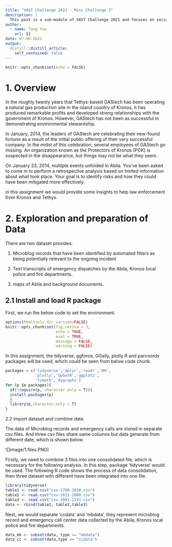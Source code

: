 ```yaml
---
title: "VAST Challenge 2021 - Mini Challenge 3"
description: |
  This post is a sub-module of VAST Challenge 2021 and focuses on social media and text analysis. 
author:
  - name: Tang Yue
    url: {}
date: 07-09-2021
output:
  distill::distill_article:
    self_contained: false
---
```



```r
knitr::opts_chunk$set(echo = FALSE)
```

# 1. Overview

In the roughly twenty years that Tethys-based GAStech has been operating a natural gas production site in the island country of Kronos, it has produced remarkable profits and developed strong relationships with the government of Kronos. However, GAStech has not been as successful in demonstrating environmental stewardship.

In January, 2014, the leaders of GAStech are celebrating their new-found fortune as a result of the initial public offering of their very successful company. In the midst of this celebration, several employees of GAStech go missing. An organization known as the Protectors of Kronos (POK) is suspected in the disappearance, but things may not be what they seem.


On January 23, 2014, multiple events unfolded in Abila. You’ve been asked to come in to perform a retrospective analysis based on limited information about what took place. Your goal is to identify risks and how they could have been mitigated more effectively.

in this assignment we would provide some insights to help law enforcement from Kronos and Tethys.


# 2. Exploration and preparation of Data

There are two dataset provides:

(1) Microblog records that have been identified by automated filters as being potentially relevant to the ongoing incident

(2) Text transcripts of emergency dispatches by the Abila, Kronos local police and fire departments.

(3) maps of Abila and background documents.


## 2.1 Install and load R package

First, we run the below code to set the environment.

```r
options(htmltools.dir.version=FALSE)
knitr::opts_chunk$set(fig.retina = 3,
                      echo = TRUE,
                      eval = TRUE,
                      message = FALSE,
                      warning = FALSE)
```


In this assignment, the tidyverse, ggforce, GGally, plotly R and parcoords packages will be used, which could be seen from below code chunk.


```r
packages = c('tidyverse','dplyr','readr','HH',
             'plotly','UpSetR','ggplot2',
             'timetk','dygraphs')
for (p in packages){
  if(!require(p, character.only = T)){
  install.packages(p)
  }
  library(p,character.only = T)
}
```

2.2 Import dataset and combine data

The data of Microblog records and emergency calls are stored in separate csv files. And three csv files share same columns but data generate from different date, which is shown below.

![]image/1.files.PNG)

Firstly, we need to combine 3 files into one consolidated file, which is necessary for the following analysis. In this step, package 'tidyverse' would be used.
The following R code shows the process of data consolidation, then three dataset with different have been integrated into one file.

```r
library(tidyverse)
table1 <- read.csv("csv-1700-1830.csv")
table2 <- read.csv("csv-1831-2000.csv")
table3 <- read.csv("csv-2001-2131.csv")
data <- rbind(table1, table2,table3)
```


Next, we would separate 'ccdata' and 'mbdata', they represent microblog record and emergency call center data collected by  the Abila, Kronos local police and fire departments.

```r
data_mb <- subset(data, type == "mbdata")
data_cc <- subset(data,type == "ccdata")

```






